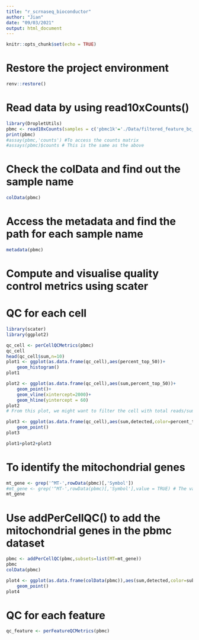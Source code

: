 ```yaml
---
title: "r_scrnaseq_bioconductor"
author: "Jian"
date: "09/03/2021"
output: html_document
---
```


```r
knitr::opts_chunk$set(echo = TRUE)
```

# Restore the project environment
```r
renv::restore()
```


# Read data by using read10xCounts()
```r
library(DropletUtils)
pbmc <- read10xCounts(samples = c('pbmc1k'='./Data/filtered_feature_bc_matrix/')) # 'pbmc1k'='Path', the pbmc1k would be the sample name in the colData
print(pbmc)
#assay(pbmc,'counts') #To access the counts matrix
#assays(pbmc)$counts # This is the same as the above
```

# Check the colData and find out the sample name
```r
colData(pbmc)
```

# Access the metadata and find the path for each sample name
```r
metadata(pbmc)
```



# Compute and visualise quality control metrics using scater
# QC for each cell
```r
library(scater)
library(ggplot2)

qc_cell <- perCellQCMetrics(pbmc)
qc_cell
head(qc_cell$sum,n=10)
plot1 <- ggplot(as.data.frame(qc_cell),aes(percent_top_50))+
    geom_histogram()
plot1

plot2 <- ggplot(as.data.frame(qc_cell),aes(sum,percent_top_50))+
    geom_point()+
    geom_vline(xintercept=2000)+
    geom_hline(yintercept = 60)
plot2
# From this plot, we might want to filter the cell with total reads/sum of less than 2000

plot3 <- ggplot(as.data.frame(qc_cell),aes(sum,detected,color=percent_top_50))+
    geom_point()
plot3

plot1+plot2+plot3

```
# To identify the mitochondrial genes
```r
mt_gene <- grep('^MT-',rowData(pbmc)[,'Symbol'])
#mt_gene <- grep('^MT-',rowData(pbmc)[,'Symbol'],value = TRUE) # The value parameter could return the values in the column
mt_gene
```

# Use addPerCellQC() to add the mitochondrial genes in the pbmc dataset
```r
pbmc <- addPerCellQC(pbmc,subsets=list(MT=mt_gene))
pbmc
colData(pbmc)

plot4 <- ggplot(as.data.frame(colData(pbmc)),aes(sum,detected,color=subsets_MT_percent))+
    geom_point()
plot4
```


# QC for each feature
```r
qc_feature <- perFeatureQCMetrics(pbmc)
```


```r
```


```r
```


```r
```


```r
```


```r
```


```r
```


```r
```


```r
```


```r
```


```r
```


```r
```


```r
```


```r
```


```r
```


```r
```


